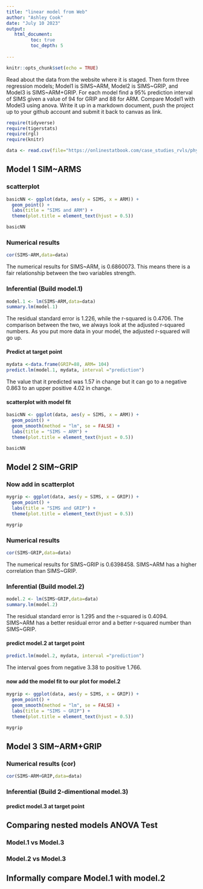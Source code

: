 ```yaml
---
title: "linear model from Web"
author: "Ashley Cook"
date: "July 10 2023"
output:
   html_document:
         toc: true
         toc_depth: 5
        
---
```


```r
knitr::opts_chunk$set(echo = TRUE)
```

Read about the data from the website where it is staged.  Then form three regression models; Model1 is SIMS~ARM, Model2 is SIMS~GRIP, and Model3 is SIMS~ARM+GRIP. For each model find a 95% prediction interval of SIMS given a value of 94  for GRIP and 88 for ARM. Compare Model1 with Model3 using anova. Write it up in a markdown document, push the project up to your github account and submit it back to canvas as link. 

 


```r
require(tidyverse)
require(tigerstats)
require(rgl)
require(knitr)

```

```r
data <- read.csv(file="https://onlinestatbook.com/case_studies_rvls/physical_strength/data.txt",sep="",header=TRUE)  

```

## Model 1 SIM~ARMS





### scatterplot

```r
basicNN <- ggplot(data, aes(y = SIMS, x = ARM)) +
  geom_point() +
  labs(title = "SIMS and ARM") +
  theme(plot.title = element_text(hjust = 0.5))

basicNN
```
  

### Numerical results

```r
cor(SIMS~ARM,data=data)
```
  
The numerical results for SIMS~ARM, is 0.6860073. This means there is a fair relationship between the two variables strength. 

### Inferential  (Build model.1)

```r
model.1 <- lm(SIMS~ARM,data=data)
summary.lm(model.1)
```
  
The residual standard error is 1.226, while the r-squared is 0.4706. The comparison between the two, we always look at the adjusted r-squared numbers. As you put more data in your model, the adjusted r-squared will go up. 


#### Predict at target point

```r
mydata <-data.frame(GRIP=88, ARM= 104)
predict.lm(model.1, mydata, interval ="prediction")
```
  
The value that it predicted was 1.57 in change but it can go to a negative 0.863 to an upper positive 4.02 in change. 

#### scatterplot with model fit

```r
basicNN <- ggplot(data, aes(y = SIMS, x = ARM)) +
  geom_point() +
  geom_smooth(method = "lm", se = FALSE) +
  labs(title = "SIMS ~ ARM") +
  theme(plot.title = element_text(hjust = 0.5))

basicNN

```


## Model 2 SIM~GRIP





### Now add in scatterplot

```r
mygrip <- ggplot(data, aes(y = SIMS, x = GRIP)) +
  geom_point() +
  labs(title = "SIMS and GRIP") +
  theme(plot.title = element_text(hjust = 0.5))

mygrip
```


### Numerical results 

```r
cor(SIMS~GRIP,data=data)
```
  
The numerical results for SIMS~GRIP is 0.6398458. SIMS~ARM has a higher correlation than SIMS~GRIP. 

### Inferential  (Build model.2)
  
```r
model.2 <- lm(SIMS~GRIP,data=data)
summary.lm(model.2)
```
  
The residual standard error is 1.295 and the r-squared is 0.4094. SIMS~ARM has a better residual error and a better r-squared number than SIMS~GRIP. 

#### predict model.2 at target point

```r
predict.lm(model.2, mydata, interval ="prediction")
```
  
The interval goes from negative 3.38 to positive 1.766.


#### now add the model fit to our plot for model.2
  
```r
mygrip <- ggplot(data, aes(y = SIMS, x = GRIP)) +
  geom_point() +
  geom_smooth(method = "lm", se = FALSE) +
  labs(title = "SIMS ~ GRIP") +
  theme(plot.title = element_text(hjust = 0.5))

mygrip

```

## Model 3 SIM~ARM+GRIP


### Numerical results (cor)

```r
cor(SIMS~ARM+GRIP,data=data)
```
  


  
### Inferential  (Build 2-dimentional model.3)

#### predict model.3 at target point
  

## Comparing nested models ANOVA Test

### Model.1 vs Model.3
### Model.2 vs Model.3

## Informally compare Model.1 with model.2


